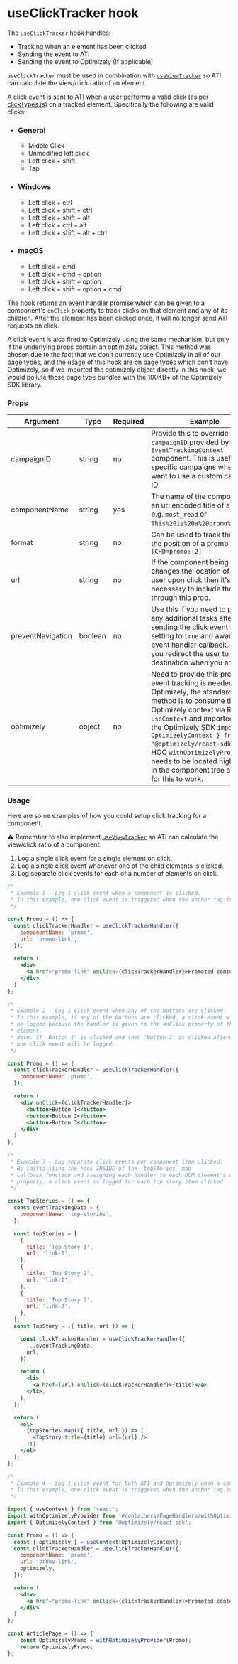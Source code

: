 
<Meta title="hooks/useClickTracker" />

# useClickTracker hook

The `useClickTracker` hook handles:

* Tracking when an element has been clicked
* Sending the event to ATI
* Sending the event to Optimizely (If applicable)

`useClickTracker` must be used in combination with [`useViewTracker`](https://github.com/bbc/simorgh/blob/latest/src/app/hooks/useViewTracker/index.jsx) so ATI can calculate the view/click ratio of an element.

A click event is sent to ATI when a user performs a valid click (as per [clickTypes.js](./clickTypes.js)) on a tracked element. Specifically the following are valid clicks:

* ### General
  * Middle Click
  * Unmodified left click
  * Left click + shift
  * Tap
* ### Windows
  * Left click + ctrl
  * Left click + shift + ctrl
  * Left click + shift + alt
  * Left click + ctrl + alt
  * Left click + shift + alt + ctrl
* ### macOS
  * Left click + cmd
  * Left click + cmd + option
  * Left click + shift + option
  * Left click + shift + option + cmd

The hook returns an event handler promise which can be given to a component's `onClick` property to track clicks on that element and any of its children. After the element has been clicked once, it will no longer send ATI requests on click.

A click event is also fired to Optimizely using the same mechanism, but only if the underlying props contain an optimizely object. This method was chosen due to the fact that we don't currently use Optimizely in all of our page types, and the usage of this hook are on page types which don't have Optimizely, so if we imported the optimizely object directly in this hook, we would pollute those page type bundles with the 100KB+ of the Optimizely SDK library.

### Props

| Argument          | Type    | Required | Example                                                                                                                                                                                                                                                                                                                                                                   |
| ----------------- | ------- | -------- | ------------------------------------------------------------------------------------------------------------------------------------------------------------------------------------------------------------------------------------------------------------------------------------------------------------------------------------------------------------------------- |
| campaignID        | string  | no       | Provide this to override the `campaignID` provided by the `EventTrackingContext` component. This is useful for specific campaigns where you want to use a custom campaign ID                                                                                                                                                                                              |
| componentName     | string  | yes      | The name of the component or an url encoded title of a promo e.g. `most_read` or `This%20is%20a%20promo%20title`.                                                                                                                                                                                                                                                         |
| format            | string  | no       | Can be used to track things like the position of a promo e.g. `[CHD=promo::2]`                                                                                                                                                                                                                                                                                            |
| url               | string  | no       | If the component being tracked changes the location of the user upon click then it's necessary to include the URL through this prop.                                                                                                                                                                                                                                      |
| preventNavigation | boolean | no       | Use this if you need to perform any additional tasks after sending the click event by setting to `true` and awaiting the event handler callback. Ensure you redirect the user to their destination when you are done                                                                                                                                                      |
| optimizely        | object  | no       | Need to provide this prop if event tracking is needed for Optimizely, the standard method is to consume the Optimizely context via React's `useContext` and imported from the Optimizely SDK `import { OptimizelyContext } from '@optimizely/react-sdk';`, the HOC `withOptimizelyProvider` needs to be located higher up in the component tree as well for this to work. |

### Usage

Here are some examples of how you could setup click tracking for a component.

⚠️ Remember to also implement [`useViewTracker`](https://github.com/bbc/simorgh/blob/latest/src/app/hooks/useViewTracker/index.jsx) so ATI can calculate the view/click ratio of a component.

1. Log a single click event for a single element on click.
2. Log a single click event whenever one of the child elements is clicked.
3. Log separate click events for each of a number of elements on click.

```jsx
/*
 * Example 1 - Log 1 click event when a component is clicked.
 * In this example, one click event is triggered when the anchor tag is clicked within the component and it will bring the user to the linked page.
 */

const Promo = () => {
  const clickTrackerHandler = useClickTrackerHandler({
    componentName: 'promo',
    url: 'promo-link',
  });

  return (
    <div>
      <a href="promo-link" onClick={clickTrackerHandler}>Promoted content</a>
    </div>
  )
};

/*
 * Example 2 - Log 1 click event when any of the buttons are clicked
 * In this example, if any of the buttons are clicked, a click event will
 * be logged because the handler is given to the onClick property of the parent
 * element.
 * Note: If 'Button 1' is clicked and then 'Button 2' is clicked afterwards, only
 * one click event will be logged.
 */

const Promo = () => {
  const clickTrackerHandler = useClickTrackerHandler({
    componentName: 'promo',
  });

  return (
    <div onClick={clickTrackerHandler}>
      <button>Button 1</button>
      <button>Button 2</button>
      <button>Button 3</button>
    </div>
  )
};

/*
 * Example 3 - Log separate click events per component item clicked.
 * By initialising the hook INSIDE of the `topStories` map
 * callback function and assigning each handler to each DOM element's onClick
 * property, a click event is logged for each top story item clicked
 */

const TopStories = () => {
  const eventTrackingData = {
    componentName: 'top-stories',
  };

  const topStories = [
    {
      title: 'Top Story 1',
      url: 'link-1',
    },
    {
      title: 'Top Story 2',
      url: 'link-2',
    },
    {
      title: 'Top Story 3',
      url: 'link-3',
    },
  ];
  const TopStory = ({ title, url }) => {

    const clickTrackerHandler = useClickTrackerHandler({
      ...eventTrackingData,
      url,
    });

    return (
      <li>
        <a href={url} onClick={clickTrackerHandler}>{title}</a>
      </li>,
    ),
  );

  return (
    <ol>
      {topStories.map(({ title, url }) => (
        <TopStory title={title} url={url} />
      ))}
    </ol>
  );
};

/*
 * Example 4 - Log 1 click event for both ATI and Optimizely when a component is clicked.
 * In this example, one click event is triggered when the anchor tag is clicked within the component and it will redirect the user to the url.
 */

import { useContext } from 'react';
import withOptimizelyProvider from '#containers/PageHandlers/withOptimizelyProvider';
import { OptimizelyContext } from '@optimizely/react-sdk';

const Promo = () => {
  const { optimizely } = useContext(OptimizelyContext);
  const clickTrackerHandler = useClickTrackerHandler({
    componentName: 'promo',
    url: 'promo-link',
    optimizely,
  });

  return (
    <div>
      <a href="promo-link" onClick={clickTrackerHandler}>Promoted content</a>
    </div>
  )
};

const ArticlePage = () => {
	const OptimizelyPromo = withOptimizelyProvider(Promo);
	return OptimizelyPromo;
};
```
